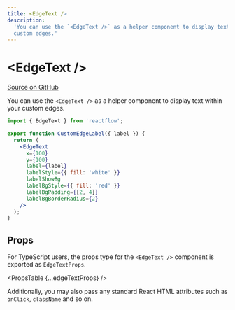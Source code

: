 ```yaml
---
title: <EdgeText />
description:
  'You can use the `<EdgeText />` as a helper component to display text within your
  custom edges.'
---
```



# &lt;EdgeText />

[Source on GitHub](https://github.com/wbkd/react-flow/blob/bacaa99c73b347856f63c5d495f5a0829be1e431/packages/core/src/components/Edges/EdgeText.tsx/#L7)

You can use the `<EdgeText />` as a helper component to display text within your
custom edges.

```jsx
import { EdgeText } from 'reactflow';

export function CustomEdgeLabel({ label }) {
  return (
    <EdgeText
      x={100}
      y={100}
      label={label}
      labelStyle={{ fill: 'white' }}
      labelShowBg
      labelBgStyle={{ fill: 'red' }}
      labelBgPadding={[2, 4]}
      labelBgBorderRadius={2}
    />
  );
}
```

## Props

For TypeScript users, the props type for the `<EdgeText />` component is exported
as `EdgeTextProps`.

<PropsTable {...edgeTextProps} />

Additionally, you may also pass any standard React HTML attributes such as `onClick`,
`className` and so on.
